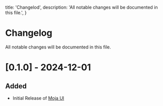   title: 'Changelod',
  description: 'All notable changes will be documented in this file.',
}

# Changelog

All notable changes will be documented in this file.

# [0.1.0] - 2024-12-01

## Added

- Initial Release of [Moja UI](#)
